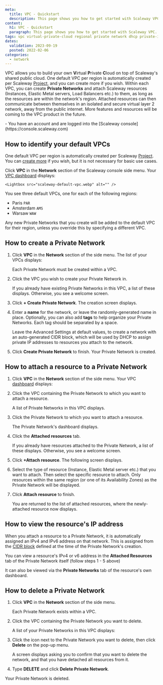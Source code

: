 ```yaml
---
meta:
  title: VPC - Quickstart
  description: This page shows you how to get started with Scaleway VPC.
content:
  h1: VPC - Quickstart
  paragraph: This page shows you how to get started with Scaleway VPC.
tags: vpc virtual-private-cloud regional private network dhcp private-ip
dates:
  validation: 2023-09-19
  posted: 2022-02-06
categories:
  - network
---
```


VPC allows you to build your own **V**irtual **P**rivate **C**loud on top of Scaleway's shared public cloud. One default VPC per region is automatically created per Scaleway [Project](/console/project/concepts/#project), and you can create more if you wish. Within each VPC, you can create **Private Networks** and attach Scaleway resources (Instances, Elastic Metal servers, Load Balancers etc.) to them, as long as the resources are within the network's region. Attached resources can then communicate between themselves in an isolated and secure virtual layer 2 network, away from the public internet. More features and resources will be coming to the VPC product in the future.

<Message type="requirement">
  - You have an account and are logged into the [Scaleway console](https://console.scaleway.com)
</Message>

## How to identify your default VPCs

One default VPC per region is automatically created per Scaleway [Project](/console/project/concepts/#project). You can [create more](/network/vpc/how-to/create-vpc/) if you wish, but it is not necessary for basic use cases.

Click **VPC** in the **Network** section of the Scaleway console side menu. Your [VPC dashboard](https://console.scaleway.com/vpc/vpc) displays:

    <Lightbox src="scaleway-default-vpc.webp" alt="" />

You see three default VPCs, one for each of the following regions:

- Paris `PAR`
- Amsterdam `AMS`
- Warsaw `WAW`

Any new Private Networks that you create will be added to the default VPC for their region, unless you override this by specifying a different VPC. 

## How to create a Private Network

1. Click **VPC** in the **Network** section of the side menu. The list of your VPCs displays:

    <Lightbox src="scaleway-default-vpc.webp" alt="" />

    Each Private Network must be created within a VPC. 

2. Click the VPC you wish to create your Private Network in.

    If you already have existing Private Networks in this VPC, a list of these displays. Otherwise, you see a welcome screen.

    <Lightbox src="scaleway-pn-welcome.webp" alt="" />

3. Click **+ Create Private Network**. The creation screen displays.

    <Lightbox src="scaleway-create-pn.webp" alt=""/>

4. Enter a **name** for the network, or leave the randomly-generated name in place. Optionally, you can also add **tags** to help organize your Private Networks. Each tag should be separated by a space.

    <Macro id="pn-naming"/>

    Leave the Advanced Settings at default values, to create a network with an auto-generated CIDR block, which will be used by DHCP to assign private IP addresses to resources you attach to the network.

5. Click **Create Private Network** to finish. Your Private Network is created.

## How to attach a resource to a Private Network

1. Click **VPC** in the **Network** section of the side menu. Your VPC [dashboard](https://console.scaleway.com/vpc/vpc) displays:

    <Lightbox src="scaleway-default-vpc.webp" alt="" />

2. Click the VPC containing the Private Network to which you want to attach a resource.

    A list of Private Networks in this VPC displays.

3. Click the Private Network to which you want to attach a resource.

    The Private Network's dashboard displays.

    <Lightbox src="scaleway-pn-overview.webp" alt="" />

4. Click the **Attached resources** tab.

    If you already have resources attached to the Private Network, a list of these displays. Otherwise, you see a welcome screen.

5. Click **+Attach resource**. The following screen displays.

    <Lightbox src="scaleway-attach-resource.webp" alt="" />

6. Select the type of resource (Instance, Elastic Metal server etc.) that you want to attach. Then select the specific resource to attach. Only resources within the same region (or one of its Availability Zones) as the Private Network will be displayed.

7. Click **Attach resource** to finish.

    You are returned to the list of attached resources, where the newly-attached resource now displays.

## How to view the resource's IP address

When you attach a resource to a Private Network, it is automatically assigned an IPv4 and IPv6 address on that network. This is assigned from the [CIDR block](/network/vpc/how-to/create-private-network/#how-to-configure-cidr) defined at the time of the Private Network's creation.

You can view a resource's IPv4 or v6 address in the **Attached Resources** tab of the Private Network itself (follow steps 1 - 5 above)

<Lightbox src="scaleway-attached-resources.webp" alt="" />

It can also be viewed via the **Private Networks** tab of the resource's own dashboard.

## How to delete a Private Network

1. Click **VPC** in the **Network** section of the side menu.

    Each Private Network exists within a VPC.

    <Lightbox src="scaleway-default-vpc.webp" alt="" />

2. Click the VPC containing the Private Network you want to delete.

    A list of your Private Networks in this VPC displays:

    <Lightbox src="scaleway-pns.webp" alt="" />

3. Click the <Icon name="more" /> icon next to the Private Network you want to delete, then click **Delete** on the pop-up menu.

    <Lightbox src="scaleway-delete-pn.webp" alt="" />

    A screen displays asking you to confirm that you want to delete the network, and that you have detached all resources from it.

4. Type **DELETE** and click **Delete Private Network**.

  Your Private Network is deleted.